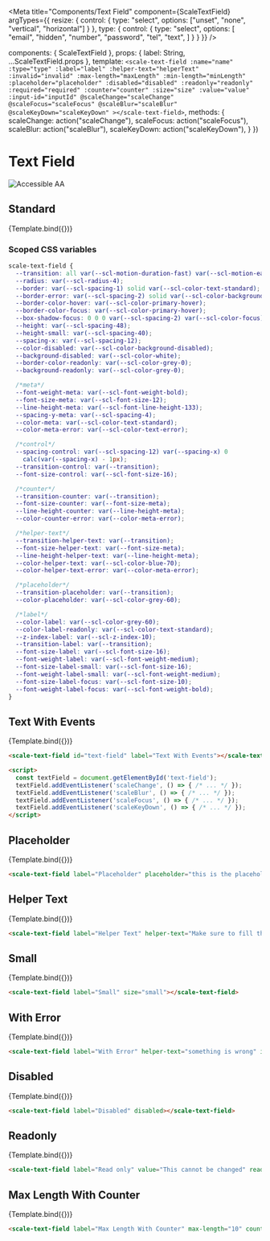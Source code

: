 
<Meta
  title="Components/Text Field"
  component={ScaleTextField}
  argTypes={{
    resize: {
      control: {
        type: "select",
        options: ["unset", "none", "vertical", "horizontal"]
      }
    },
    type: {
      control: {
        type: "select",
        options: [
          "email",
          "hidden",
          "number",
          "password",
          "tel",
          "text",
        ]
      }
    }
  }}
/>

  components: { ScaleTextField },
  props: {
    label: String,
    ...ScaleTextField.props
  },
  template: `
    <scale-text-field
      :name="name"
      :type="type"
      :label="label"
      :helper-text="helperText"
      :invalid="invalid"
      :max-length="maxLength"
      :min-length="minLength"
      :placeholder="placeholder"
      :disabled="disabled"
      :readonly="readonly"
      :required="required"
      :counter="counter"
      :size="size"
      :value="value"
      :input-id="inputId"
      @scaleChange="scaleChange"
      @scaleFocus="scaleFocus"
      @scaleBlur="scaleBlur"
      @scaleKeyDown="scaleKeyDown"
    ></scale-text-field>
  `,
  methods: {
    scaleChange: action("scaleChange"),
    scaleFocus: action("scaleFocus"),
    scaleBlur: action("scaleBlur"),
    scaleKeyDown: action("scaleKeyDown"),
  }
})

<div style={{display: 'inline-flex', alignItems: 'center', justifyContent: 'space-between', width: '100%'}}>
    <h1>Text Field</h1>
    <img src="assets/aa.png" alt="Accessible AA" />
</div>

## Standard

<Canvas withSource="none">
  <Story
    name="Standard"
    args={{
      label: "An input"
    }}
  >
    {Template.bind({})}
  </Story>
</Canvas>

<ArgsTable story="Standard" />

### Scoped CSS variables

```css
scale-text-field {
  --transition: all var(--scl-motion-duration-fast) var(--scl-motion-easing-standard);
  --radius: var(--scl-radius-4);
  --border: var(--scl-spacing-1) solid var(--scl-color-text-standard);
  --border-error: var(--scl-spacing-2) solid var(--scl-color-background-error);
  --border-color-hover: var(--scl-color-primary-hover);
  --border-color-focus: var(--scl-color-primary-hover);
  --box-shadow-focus: 0 0 0 var(--scl-spacing-2) var(--scl-color-focus);
  --height: var(--scl-spacing-48);
  --height-small: var(--scl-spacing-40);
  --spacing-x: var(--scl-spacing-12);
  --color-disabled: var(--scl-color-background-disabled);
  --background-disabled: var(--scl-color-white);
  --border-color-readonly: var(--scl-color-grey-0);
  --background-readonly: var(--scl-color-grey-0);

  /*meta*/
  --font-weight-meta: var(--scl-font-weight-bold);
  --font-size-meta: var(--scl-font-size-12);
  --line-height-meta: var(--scl-font-line-height-133);
  --spacing-y-meta: var(--scl-spacing-4);
  --color-meta: var(--scl-color-text-standard);
  --color-meta-error: var(--scl-color-text-error);

  /*control*/
  --spacing-control: var(--scl-spacing-12) var(--spacing-x) 0
    calc(var(--spacing-x) - 1px);
  --transition-control: var(--transition);
  --font-size-control: var(--scl-font-size-16);

  /*counter*/
  --transition-counter: var(--transition);
  --font-size-counter: var(--font-size-meta);
  --line-height-counter: var(--line-height-meta);
  --color-counter-error: var(--color-meta-error);

  /*helper-text*/
  --transition-helper-text: var(--transition);
  --font-size-helper-text: var(--font-size-meta);
  --line-height-helper-text: var(--line-height-meta);
  --color-helper-text: var(--scl-color-blue-70);
  --color-helper-text-error: var(--color-meta-error);

  /*placeholder*/
  --transition-placeholder: var(--transition);
  --color-placeholder: var(--scl-color-grey-60);

  /*label*/
  --color-label: var(--scl-color-grey-60);
  --color-label-readonly: var(--scl-color-text-standard);
  --z-index-label: var(--scl-z-index-10);
  --transition-label: var(--transition);
  --font-size-label: var(--scl-font-size-16);
  --font-weight-label: var(--scl-font-weight-medium);
  --font-size-label-small: var(--scl-font-size-16);
  --font-weight-label-small: var(--scl-font-weight-medium);
  --font-size-label-focus: var(--scl-font-size-10);
  --font-weight-label-focus: var(--scl-font-weight-bold);
}
```

## Text With Events

<Canvas withSource="none">
  <Story
    name="Text With Events"
    args={{
      label: "Text With Events"
    }}
  >
    {Template.bind({})}
  </Story>
</Canvas>

```html
<scale-text-field id="text-field" label="Text With Events"></scale-text-field>

<script>
  const textField = document.getElementById('text-field');
  textField.addEventListener('scaleChange', () => { /* ... */ });
  textField.addEventListener('scaleBlur', () => { /* ... */ });
  textField.addEventListener('scaleFocus', () => { /* ... */ });
  textField.addEventListener('scaleKeyDown', () => { /* ... */ });
</script>
```


## Placeholder

<Canvas withSource="none">
  <Story
    name="Placeholder"
    args={{
      label: "Placeholder",
      placeholder: "this is the placeholder"
    }}
  >
    {Template.bind({})}
  </Story>
</Canvas>

```html
<scale-text-field label="Placeholder" placeholder="this is the placeholder"></scale-text-field>
```


## Helper Text

<Canvas withSource="none">
  <Story
    name="Helper Text"
    args={{
      label: "Helper Text",
      helperText: "Make sure to fill this"
    }}
  >
    {Template.bind({})}
  </Story>
</Canvas>

```html
<scale-text-field label="Helper Text" helper-text="Make sure to fill this"></scale-text-field>
```


## Small

<Canvas withSource="none">
  <Story
    name="Small"
    args={{
      label: "Small",
      size: 'small'
    }}
  >
    {Template.bind({})}
  </Story>
</Canvas>

```html
<scale-text-field label="Small" size="small"></scale-text-field>
```


## With Error

<Canvas withSource="none">
  <Story
    name="With Error"
    args={{
      label: "With Error",
      invalid: true,
      helperText: "something is wrong"
    }}
  >
    {Template.bind({})}
  </Story>
</Canvas>

```html
<scale-text-field label="With Error" helper-text="something is wrong" invalid></scale-text-field>
```


## Disabled

<Canvas withSource="none">
  <Story
    name="Disabled"
    args={{
      label: "Disabled",
      disabled: true
    }}
  >
    {Template.bind({})}
  </Story>
</Canvas>

```html
<scale-text-field label="Disabled" disabled></scale-text-field>
```


## Readonly

<Canvas withSource="none">
  <Story
    name="Read Only"
    args={{
      label: "Read only",
      readonly: true,
      value: "This cannot be changed"
    }}
  >
    {Template.bind({})}
  </Story>
</Canvas>

```html
<scale-text-field label="Read only" value="This cannot be changed" readonly></scale-text-field>
```


## Max Length With Counter

<Canvas withSource="none">
  <Story
    name="Max Length With Counter"
    args={{
      label: "Max Length With Counter",
      maxLength: 10,
      counter: true
    }}
  >
    {Template.bind({})}
  </Story>
</Canvas>

```html
<scale-text-field label="Max Length With Counter" max-length="10" counter></scale-text-field>
```
